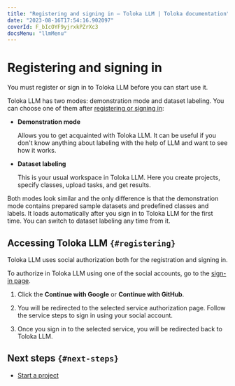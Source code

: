```yaml
---
title: "Registering and signing in — Toloka LLM | Toloka documentation"
date: "2023-08-16T17:54:16.902097"
coverId: F_bIcOYF9yjrxkPZrXc3
docsMenu: "llmMenu"
---
```


# Registering and signing in

You must register or sign in to Toloka LLM before you can start use it.

Toloka LLM has two modes: demonstration mode and dataset labeling. You can choose one of them after [registering or signing in](#registering):

- **Demonstration mode**

    Allows you to get acquainted with Toloka LLM. It can be useful if you don't know anything about labeling with the help of LLM and want to see how it works.

- **Dataset labeling**

    This is your usual workspace in Toloka LLM. Here you create projects, specify classes, upload tasks, and get results.

Both modes look similar and the only difference is that the demonstration mode contains prepared sample datasets and predefined classes and labels. It loads automatically after you sign in to Toloka LLM for the first time. You can switch to dataset labeling any time from it.

## Accessing Toloka LLM `{#registering}`

Toloka LLM uses social authorization both for the registration and signing in.

To authorize in Toloka LLM using one of the social accounts, go to the [sign-in page](https://tool.website.com).

1. Click the **Continue with Google** or **Continue with GitHub**.

1. You will be redirected to the selected service authorization page. Follow the service steps to sign in using your social account.

1. Once you sign in to the selected service, you will be redirected back to Toloka LLM.

## Next steps `{#next-steps}`

- [Start a project](/docs/toloka-llm/project)